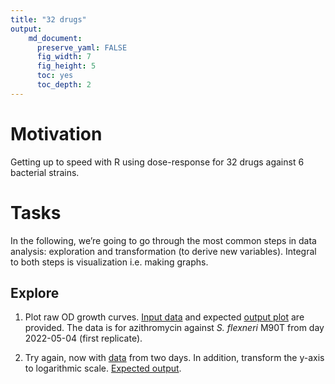 ```yaml
---
title: "32 drugs"
output: 
    md_document:
      preserve_yaml: FALSE
      fig_width: 7
      fig_height: 5
      toc: yes
      toc_depth: 2
---
```


# Motivation

Getting up to speed with R using dose-response for 32 drugs against 6
bacterial strains.


# Tasks

In the following, we're going to go through the most common steps in data
analysis: exploration and transformation (to derive new variables). Integral
to both steps is visualization i.e. making graphs.

## Explore

1. Plot raw OD growth curves. [Input data](doc/tasks/01_dat.csv) and expected
   [output plot](doc/tasks/01_out.pdf) are provided. The data is for azithromycin
   against _S. flexneri_ M90T from day 2022-05-04 (first replicate).

2. Try again, now with [data](doc/tasks/02_dat.csv) from two days. In addition,
   transform the y-axis to logarithmic scale. [Expected output](doc/tasks/02_out.pdf).
